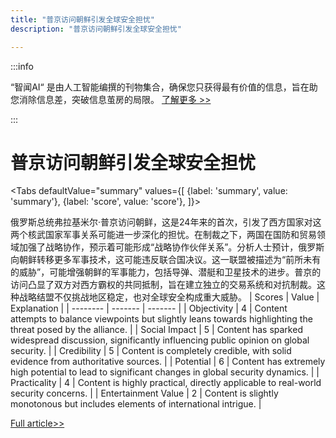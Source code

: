 ```yaml
---
title: "普京访问朝鲜引发全球安全担忧"
description: "普京访问朝鲜引发全球安全担忧"

---
```



:::info

“智闻AI“ 是由人工智能编撰的刊物集合，确保您只获得最有价值的信息，旨在助您消除信息差，突破信息茧房的局限。  [了解更多 >>](/)

:::

# 普京访问朝鲜引发全球安全担忧


<Tabs
	defaultValue="summary"
	values={[
	{label: 'summary', value: 'summary'},
	{label: 'score', value: 'score'},
]}>
<TabItem value="summary">


俄罗斯总统弗拉基米尔·普京访问朝鲜，这是24年来的首次，引发了西方国家对这两个核武国家军事关系可能进一步深化的担忧。在制裁之下，两国在国防和贸易领域加强了战略协作，预示着可能形成“战略协作伙伴关系”。分析人士预计，俄罗斯向朝鲜转移更多军事技术，这可能违反联合国决议。这一联盟被描述为“前所未有的威胁”，可能增强朝鲜的军事能力，包括导弹、潜艇和卫星技术的进步。普京的访问凸显了双方对西方霸权的共同抵制，旨在建立独立的交易系统和对抗制裁。这种战略结盟不仅挑战地区稳定，也对全球安全构成重大威胁。
</TabItem>
<TabItem value="score">
	| Scores     | Value   | Explanation |
	| -------- | ------- | ------- |
	| Objectivity  | 4    | Content attempts to balance viewpoints but slightly leans towards highlighting the threat posed by the alliance.    |
	| Social Impact | 5     | Content has sparked widespread discussion, significantly influencing public opinion on global security.    |
	| Credibility    | 5    | Content is completely credible, with solid evidence from authoritative sources.    |
	| Potential    | 6    | Content has extremely high potential to lead to significant changes in global security dynamics.    |
	| Practicality    | 4    | Content is highly practical, directly applicable to real-world security concerns.    |
	| Entertainment Value    | 2    | Content is slightly monotonous but includes elements of international intrigue.    |
</TabItem>
</Tabs>

[Full article>>](https://www.cnbc.com/2024/06/18/putin-visits-north-koreas-kim-jong-un-for-the-first-time-in-24-years.html)
